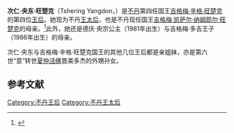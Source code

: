 {{Infobox royalty
|consort     = yes
|name        = 次仁·央东·旺楚克
|title       = {{BHU}}王太后陛下<br>''HM'' The Queen Mother of Bhutan
|image       = Tshering Yangdon.jpg
|image_size  = 120px
|caption     = 
|coronation  = 
|cor-type    = 
|succession  = [[不丹|不丹]][[王太后|王太后]]
|reign       = 2006年12月14日-（{{age in years and days|2006|12|14|age=no}}）
|reign-type  = 在位
|full name  =
|spouse      = [[吉格梅·辛格·旺楚克|吉格梅·辛格·旺楚克]]
|issue       = [[吉格梅·凯萨尔·纳姆耶尔·旺楚克|吉格梅·凯萨尔·纳姆耶尔·旺楚克]]<br>德庆·央宗·旺楚克<br>吉格梅·多吉·旺楚克
|father      = ''Yab'' Ugyen Dorji
|mother      = ''Yum'' Thuiji Zam
|birth_date  = {{birth date and age|df=yes|1959|6|21}}
|birth_place = [[不丹|不丹]][[普那卡宗|普那卡宗]]罗布岗村
|death_date  =
|death_place =
|place of burial =
|religion  = [[佛教|佛教]]
|predecessor = [[格桑却登|格桑却登]]
|successor =
|house = [[旺楚克王朝|旺楚克王朝]]
}}
{{Bhutan's royal family}}
'''次仁·央东·旺楚克'''（Tshering Yangdon，{{bd|1959年|6月21日}}）是[[不丹|不丹]]第四任国王[[吉格梅·辛格·旺楚克|吉格梅·辛格·旺楚克]]的第四位[[王后|王后]]。她现为不丹[[王太后|王太后]]，也是不丹现任国王[[吉格梅·凯萨尔·纳姆耶尔·旺楚克|吉格梅·凯萨尔·纳姆耶尔·旺楚克]]的母亲。<ref>{{Cite web |url=http://www.raonline.ch/pages/bt/visin/bt_royalfam07.html |title=Bhutan's Royal Family |access-date=2016-10-31 |archive-date=2011-09-27 |archive-url=https://web.archive.org/web/20110927084306/http://www.raonline.ch/pages/bt/visin/bt_royalfam07.html |dead-url=no }}</ref>此外，她还是德庆·央宗公主（1981年出生）与吉格梅·多吉王子（1986年出生）的母亲。

次仁·央东与吉格梅·辛格·旺楚克国王的其他几位王后都是亲姐妹，亦是第六世“意”转世[[夏仲活佛|夏仲活佛]]晋美多杰的外甥孙女。

== 参考文献 ==
{{reflist}}

{{Bhutan-stub}}
[[Category:不丹王后|Category:不丹王后]]
[[Category:不丹王太后|Category:不丹王太后]]